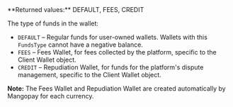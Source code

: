 <ParamField body="FundsType" type="string">     
**Returned values:** DEFAULT, FEES, CREDIT

The type of funds in the wallet:  
- `DEFAULT` – Regular funds for user-owned wallets. Wallets with this `FundsType` cannot have a negative balance.  
- `FEES` – Fees Wallet, for fees collected by the platform, specific to the Client Wallet object.  
- `CREDIT` – Repudiation Wallet, for funds for the platform's dispute management, specific to the Client Wallet object.  

**Note:** The Fees Wallet and Repudiation Wallet are created automatically by Mangopay for each currency.  
</ParamField>